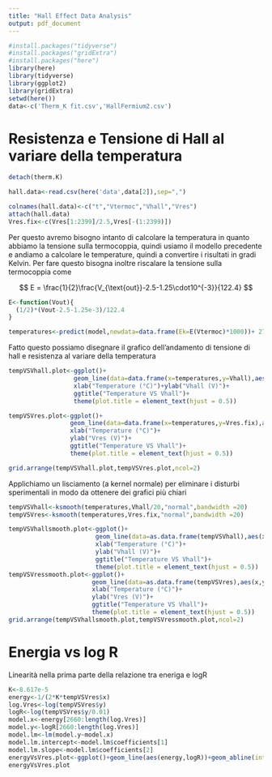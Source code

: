 ```yaml
---
title: "Hall Effect Data Analysis"
output: pdf_document
---
```



```r
#install.packages("tidyverse")
#install.packages("gridExtra")
#install.packages("here")
library(here)
library(tidyverse)
library(ggplot2)
library(gridExtra)
setwd(here())
data<-c('Therm_K fit.csv','HallFermium2.csv')
```

# Resistenza e Tensione di Hall al variare della temperatura

```r
detach(therm.K)
```

```r
hall.data<-read.csv(here('data',data[2]),sep=",")
```

```r
colnames(hall.data)<-c("t","Vtermoc","Vhall","Vres")
attach(hall.data)
Vres.fix<-c(Vres[1:2399]/2.5,Vres[-(1:2399)])

```

Per questo avremo bisogno intanto di calcolare la temperatura in quanto abbiamo la tensione sulla termocoppia, quindi usiamo il modello precedente e andiamo a calcolare le temperature, quindi a convertire i risultati in gradi Kelvin. Per fare questo bisogna inoltre riscalare la tensione sulla termocoppia come

$$
E = \frac{1}{2}\frac{V_{\text{out}}-2.5-1.25\cdot10^{-3}}{122.4}
$$
```r
E<-function(Vout){
  (1/2)*(Vout-2.5-1.25e-3)/122.4
}

temperatures<-predict(model,newdata=data.frame(Ek=E(Vtermoc)*1000))+ 273.15
```

Fatto questo possiamo disegnare il grafico dell'andamento di tensione di hall e resistenza al variare della temperatura
```r
tempVSVhall.plot<-ggplot()+
                  geom_line(data=data.frame(x=temperatures,y=Vhall),aes(x,y),col="blue")+
                  xlab("Temperature (°C)")+ylab("Vhall (V)")+
                  ggtitle("Temperature VS Vhall")+
                  theme(plot.title = element_text(hjust = 0.5))

tempVSVres.plot<-ggplot()+
                 geom_line(data=data.frame(x=temperatures,y=Vres.fix),aes(x,y),col="blue")+
                 xlab("Temperature (°C)")+
                 ylab("Vres (V)")+
                 ggtitle("Temperature VS Vhall")+
                 theme(plot.title = element_text(hjust = 0.5))

grid.arrange(tempVSVhall.plot,tempVSVres.plot,ncol=2)
```
Applichiamo un lisciamento (a kernel normale) per eliminare i disturbi sperimentali in modo da ottenere dei grafici più chiari

```r
tempVSVhall<-ksmooth(temperatures,Vhall/20,"normal",bandwidth =20)
tempVSVres<-ksmooth(temperatures,Vres.fix,"normal",bandwidth =20)

tempVSVhallsmooth.plot<-ggplot()+
                        geom_line(data=as.data.frame(tempVSVhall),aes(x,y),col="blue")+
                        xlab("Temperature (°C)")+
                        ylab("Vhall (V)")+
                        ggtitle("Temperature VS Vhall")+
                        theme(plot.title = element_text(hjust = 0.5))
tempVSVressmooth.plot<-ggplot()+
                       geom_line(data=as.data.frame(tempVSVres),aes(x,y),col="blue")+
                       xlab("Temperature (°C)")+
                       ylab("Vres (V)")+
                       ggtitle("Temperature VS Vhall")+
                       theme(plot.title = element_text(hjust = 0.5))
grid.arrange(tempVSVhallsmooth.plot,tempVSVressmooth.plot,ncol=2)
```

# Energia vs log R


Linearità nella prima parte della relazione tra eneriga e logR

```r
K<-8.617e-5
energy<-1/(2*K*tempVSVres$x)
log.Vres<-log(tempVSVres$y)
logR<-log(tempVSVres$y/0.01)
model.x<-energy[2660:length(log.Vres)]
model.y<-logR[2660:length(log.Vres)]
model.lm<-lm(model.y~model.x)
model.lm.intercept<-model.lm$coefficients[1]
model.lm.slope<-model.lm$coefficients[2]
energyVsVres.plot<-ggplot()+geom_line(aes(energy,logR))+geom_abline(intercept=model.lm.intercept,slope=model.lm.slope,colour="red")
energyVsVres.plot
```



